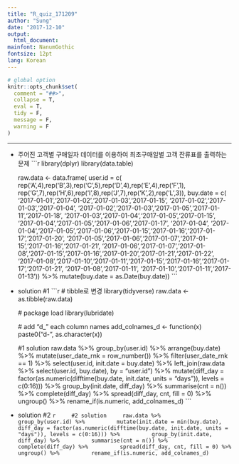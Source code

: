 ```yaml
---
title: "R_quiz_171209"
author: "Sung"
date: "2017-12-10"
output:
  html_document:
mainfont: NanumGothic
fontsize: 12pt
lang: Korean
---
```

```r
# global option
knitr::opts_chunk$set(
  comment = "##>",
  collapse = T,
  eval = T,
  tidy = F,
  message = F,
  warning = F
)
```
---  
- 주어진 고객별 구매일자 데이터를 이용하여 최초구매일별 고객 잔류표를 출력하는 문제
    ```r
    library(dplyr)
    library(data.table)
    
    raw.data <-
        data.frame(
            user.id = c(
                rep('A',4),rep('B',3),rep('C',5),rep('D',4),rep('E',4),rep('F',1),
                rep('G',7),rep('H',6),rep('I',8),rep('J',7),rep('K',2),rep('L',3)),
            buy.date = c(
                '2017-01-01','2017-01-02','2017-01-03','2017-01-15',
                '2017-01-02','2017-01-03','2017-01-04',
                '2017-01-02','2017-01-03','2017-01-05','2017-01-11','2017-01-18',
                '2017-01-03','2017-01-04','2017-01-05','2017-01-15',
                '2017-01-04','2017-01-05','2017-01-06','2017-01-17',
                '2017-01-04',
                '2017-01-04','2017-01-05','2017-01-06','2017-01-15','2017-01-16','2017-01-17','2017-01-20',
                '2017-01-05','2017-01-06','2017-01-07','2017-01-15','2017-01-16','2017-01-21',
                '2017-01-06','2017-01-07','2017-01-08','2017-01-15','2017-01-16','2017-01-20','2017-01-21','2017-01-22',
                '2017-01-08','2017-01-10','2017-01-11','2017-01-15','2017-01-16','2017-01-17','2017-01-21',
                '2017-01-08','2017-01-11',
                '2017-01-10','2017-01-11','2017-01-13')) %>%
        mutate(buy.date = as.Date(buy.date))
    ```
- solution #1
    ```r
    # tibble로 변경
    library(tidyverse)
    raw.data <- as.tibble(raw.data)
    
    # package load
    library(lubridate)
    
    # add "d_" each column names
    add_colnames_d <- function(x) paste0("d-", as.character(x))
    
    #1 solution
    raw.data %>% 
        group_by(user.id) %>% 
        arrange(buy.date) %>% 
        mutate(user_date_rnk = row_number()) %>% 
        filter(user_date_rnk == 1) %>% 
        select(user.id, init.date = buy.date) %>% 
        left_join(raw.data %>% 
                      select(user.id, buy.date), by = "user.id") %>% 
        mutate(diff_day = factor(as.numeric(difftime(buy.date, init.date, units = "days")), levels = c(0:16))) %>% 
        group_by(init.date, diff_day) %>% 
        summarise(cnt = n()) %>% 
        complete(diff_day) %>% 
        spread(diff_day, cnt, fill = 0) %>% 
        ungroup() %>% 
        rename_if(is.numeric, add_colnames_d)
    ```

- solution #2
    ```r
    #2 solution
    raw.data %>% 
        group_by(user.id) %>% 
        mutate(init.date = min(buy.date), 
               diff_day = factor(as.numeric(difftime(buy.date, init.date, units = "days")), levels = c(0:16))) %>% 
        group_by(init.date, diff_day) %>% 
        summarise(cnt = n()) %>% 
        complete(diff_day) %>% 
        spread(diff_day, cnt, fill = 0) %>% 
        ungroup() %>% 
        rename_if(is.numeric, add_colnames_d)
    ```


